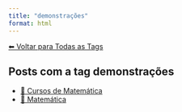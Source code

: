 ```yaml
---
title: "demonstrações"
format: html
---
```


[⬅ Voltar para Todas as Tags](../tags.qmd)

## Posts com a tag **demonstrações**

- [🧮 Cursos de Matemática](/posts/cursos/matematica/index.html)
- [🧮 Matemática](/posts/matematica/index.html)
